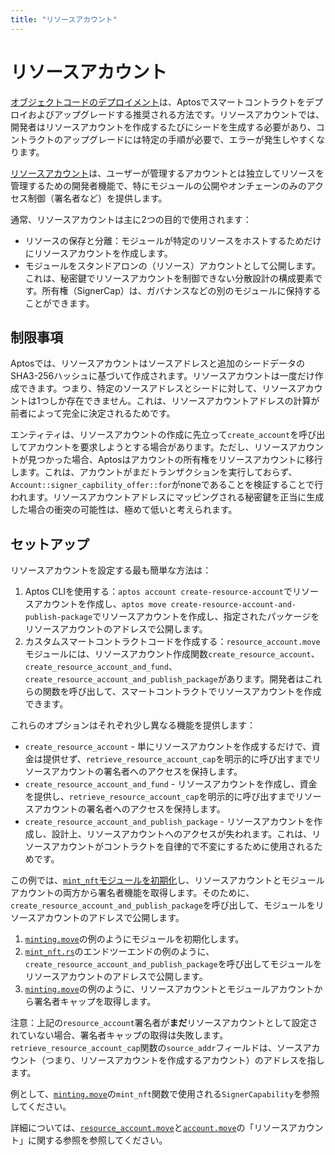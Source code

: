 ```yaml
---
title: "リソースアカウント"
---
```


# リソースアカウント

[オブジェクトコードのデプロイメント](deployment.mdx)は、Aptosでスマートコントラクトをデプロイおよびアップグレードする推奨される方法です。リソースアカウントでは、開発者はリソースアカウントを作成するたびにシードを生成する必要があり、コントラクトのアップグレードには特定の手順が必要で、エラーが発生しやすくなります。

[リソースアカウント](https://github.com/aptos-labs/aptos-core/blob/main/aptos-move/framework/aptos-framework/sources/resource_account.move)は、ユーザーが管理するアカウントとは独立してリソースを管理するための開発者機能で、特にモジュールの公開やオンチェーンのみのアクセス制御（署名者など）を提供します。

通常、リソースアカウントは主に2つの目的で使用されます：

- リソースの保存と分離：モジュールが特定のリソースをホストするためだけにリソースアカウントを作成します。
- モジュールをスタンドアロンの（リソース）アカウントとして公開します。これは、秘密鍵でリソースアカウントを制御できない分散設計の構成要素です。所有権（SignerCap）は、ガバナンスなどの別のモジュールに保持することができます。

## 制限事項

Aptosでは、リソースアカウントはソースアドレスと追加のシードデータのSHA3-256ハッシュに基づいて作成されます。リソースアカウントは一度だけ作成できます。つまり、特定のソースアドレスとシードに対して、リソースアカウントは1つしか存在できません。これは、リソースアカウントアドレスの計算が前者によって完全に決定されるためです。

エンティティは、リソースアカウントの作成に先立って`create_account`を呼び出してアカウントを要求しようとする場合があります。ただし、リソースアカウントが見つかった場合、Aptosはアカウントの所有権をリソースアカウントに移行します。これは、アカウントがまだトランザクションを実行しておらず、`Account::signer_capbility_offer::for`がnoneであることを検証することで行われます。リソースアカウントアドレスにマッピングされる秘密鍵を正当に生成した場合の衝突の可能性は、極めて低いと考えられます。

## セットアップ

リソースアカウントを設定する最も簡単な方法は：

1. Aptos CLIを使用する：`aptos account create-resource-account`でリソースアカウントを作成し、`aptos move create-resource-account-and-publish-package`でリソースアカウントを作成し、指定されたパッケージをリソースアカウントのアドレスで公開します。
2. カスタムスマートコントラクトコードを作成する：`resource_account.move`モジュールには、リソースアカウント作成関数`create_resource_account`、`create_resource_account_and_fund`、`create_resource_account_and_publish_package`があります。開発者はこれらの関数を呼び出して、スマートコントラクトでリソースアカウントを作成できます。

これらのオプションはそれぞれ少し異なる機能を提供します：

- `create_resource_account` - 単にリソースアカウントを作成するだけで、資金は提供せず、`retrieve_resource_account_cap`を明示的に呼び出すまでリソースアカウントの署名者へのアクセスを保持します。
- `create_resource_account_and_fund` - リソースアカウントを作成し、資金を提供し、`retrieve_resource_account_cap`を明示的に呼び出すまでリソースアカウントの署名者へのアクセスを保持します。
- `create_resource_account_and_publish_package` - リソースアカウントを作成し、設計上、リソースアカウントへのアクセスが失われます。これは、リソースアカウントがコントラクトを自律的で不変にするために使用されるためです。

この例では、[`mint_nft`モジュールを初期化](https://github.com/aptos-labs/aptos-core/blob/2e9d8ee759fcd3f6e831034f05c1656b1c48efc4/aptos-move/move-examples/mint_nft/sources/minting.move#L73)し、リソースアカウントとモジュールアカウントの両方から署名者機能を取得します。そのために、`create_resource_account_and_publish_package`を呼び出して、モジュールをリソースアカウントのアドレスで公開します。

1. [`minting.move`](https://github.com/aptos-labs/aptos-core/blob/2e9d8ee759fcd3f6e831034f05c1656b1c48efc4/aptos-move/move-examples/mint_nft/sources/minting.move#L73)の例のようにモジュールを初期化します。
2. [`mint_nft.rs`](https://github.com/aptos-labs/aptos-core/blob/main/aptos-move/e2e-move-tests/src/tests/mint_nft.rs#L62)のエンドツーエンドの例のように、`create_resource_account_and_publish_package`を呼び出してモジュールをリソースアカウントのアドレスで公開します。
3. [`minting.move`](https://github.com/aptos-labs/aptos-core/blob/2e9d8ee759fcd3f6e831034f05c1656b1c48efc4/aptos-move/move-examples/mint_nft/sources/minting.move#L83)の例のように、リソースアカウントとモジュールアカウントから署名者キャップを取得します。

注意：上記の`resource_account`署名者が**まだ**リソースアカウントとして設定されていない場合、署名者キャップの取得は失敗します。`retrieve_resource_account_cap`関数の`source_addr`フィールドは、ソースアカウント（つまり、リソースアカウントを作成するアカウント）のアドレスを指します。

例として、[`minting.move`](https://github.com/aptos-labs/aptos-core/blob/2e9d8ee759fcd3f6e831034f05c1656b1c48efc4/aptos-move/move-examples/mint_nft/sources/minting.move#L143-L181)の`mint_nft`関数で使用される`SignerCapability`を参照してください。

詳細については、[`resource_account.move`](https://github.com/aptos-labs/aptos-core/blob/main/aptos-move/framework/aptos-framework/sources/resource_account.move)と[`account.move`](https://github.com/aptos-labs/aptos-core/blob/main/aptos-move/framework/aptos-framework/sources/account.move)の「リソースアカウント」に関する参照を参照してください。
